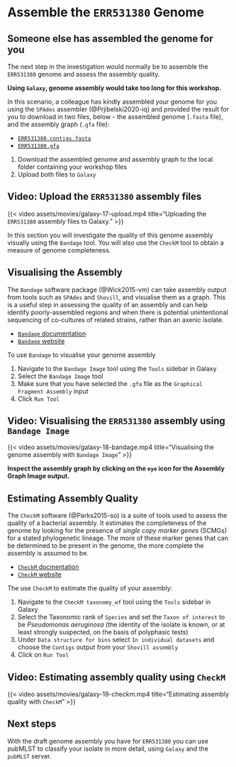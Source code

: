 # Assemble the `ERR531380` Genome {#sec-shovill}

::: { .callout-important }
## Someone else has assembled the genome for you

The next step in the investigation would normally be to assemble the `ERR531380` genome and assess the assembly quality.

**Using `Galaxy`, genome assembly would take too long for this workshop.**

In this scenario, a colleague has kindly assembled your genome for you using the `SPAdes` assembler (@Prjibelski2020-iq) and provided the result for you to download in two files, below - the assembled genome (`.fasta` file), and the assembly graph (`.gfa` file):

- [`ERR531380.contigs.fasta`](assets/workshop_downloads/ERR531380.contigs.fasta)
- [`ERR531380.gfa`](assets/workshop_downloads/ERR531380.gfa)

1. Download the assembled genome and assembly graph to the local folder containing your workshop files
2. Upload both files to `Galaxy`

::: { .callout-note }
## Video: Upload the `ERR531380` assembly files

{{< video assets/movies/galaxy-17-upload.mp4 title="Uploading the `ERR531380` assembly files to Galaxy." >}}
:::

:::

In this section you will investigate the quality of this genome assembly visually using the `Bandage` tool. You will also use the `CheckM` tool to obtain a measure of genome completeness.

## Visualising the Assembly

The `Bandage` software package (@Wick2015-vm) can take assembly output from tools such as `SPAdes` and `Shovill`, and visualise them as a graph. This is a useful step in assessing the quality of an assembly and can help identify poorly-assembled regions and when there is potential unintentional sequencing of co-cultures of related strains, rather than an axenic isolate.

- [`Bandage` documentation](https://github.com/rrwick/Bandage/wiki)
- [`Bandage` website](https://rrwick.github.io/Bandage/)

To use `Bandage` to visualise your genome assembly

1. Navigate to the `Bandage Image` tool using the `Tools` sidebar in Galaxy
2. Select the `Bandage Image` tool
3. Make sure that you have selected the `.gfa` file as the `Graphical Fragment Assembly` input
4. Click `Run Tool`

::: { .callout-note }
## Video: Visualising the `ERR531380` assembly using `Bandage Image`

{{< video assets/movies/galaxy-18-bandage.mp4 title="Visualising the genome assembly with `Bandage Image`" >}}
:::

::: { .callout-tip }
**Inspect the assembly graph by clicking on the `eye` icon for the Assembly Graph Image output.**
:::

## Estimating Assembly Quality

The `CheckM` software (@Parks2015-so) is a suite of tools used to assess the quality of a bacterial assembly. It estimates the completeness of the genome by looking for the presence of _single copy marker genes_ (SCMGs) for a stated phylogenetic lineage. The more of these marker genes that can be determined to be present in the genome, the more complete the assembly is assumed to be.

- [`CheckM` docmentation](https://github.com/Ecogenomics/CheckM/wiki)
- [`CheckM` website](https://ecogenomics.github.io/CheckM/)

The use `CheckM` to estimate the quality of your assembly:

1. Navigate to the `CheckM taxonomy_wf` tool using the `Tools` sidebar in Galaxy
2. Select the Taxonomic rank of `Species` and set the `Taxon of interest` to be _Pseudomonas aeruginosa_ (the identity of the isolate is known, or at least strongly suspected, on the basis of polyphasic tests)
3. Under `Data structure for bins` select `In individual datasets` and choose the `Contigs` output from your `Shovill assembly`
4. Click on `Run Tool`

::: { .callout-note }
## Video: Estimating assembly quality using `CheckM`

{{< video assets/movies/galaxy-19-checkm.mp4 title="Estimating assembly quality with `CheckM`" >}}
:::

## Next steps

With the draft genome assembly you have for `ERR531380` you can use pubMLST to classify your isolate in more detail, using `Galaxy` and the `pubMLST` server.
